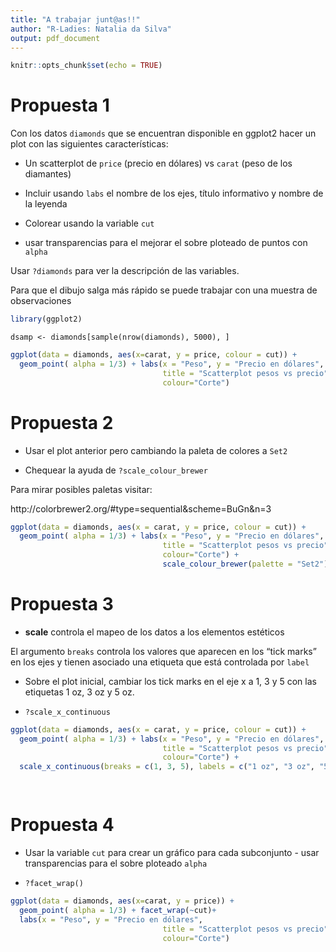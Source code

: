 ```yaml
---
title: "A trabajar junt@as!!"
author: "R-Ladies: Natalia da Silva"
output: pdf_document
---
```


```r
knitr::opts_chunk$set(echo = TRUE)
```


# Propuesta 1

Con los datos `diamonds` que se encuentran disponible en ggplot2 hacer un plot con las siguientes características:


- Un scatterplot de   `price` (precio en dólares) vs `carat` (peso de los diamantes)

- Incluir usando `labs` el nombre de los ejes, título informativo y nombre de la leyenda

- Colorear usando la variable `cut`

- usar transparencias para el mejorar el sobre ploteado de puntos con `alpha`

Usar `?diamonds` para ver la descripción de las variables.

Para que el dibujo salga más rápido se puede trabajar con una muestra de observaciones

```r
library(ggplot2)
```

`dsamp <- diamonds[sample(nrow(diamonds), 5000), ]`



```r

ggplot(data = diamonds, aes(x=carat, y = price, colour = cut)) + 
  geom_point( alpha = 1/3) + labs(x = "Peso", y = "Precio en dólares",
                                  title = "Scatterplot pesos vs precio",
                                  colour="Corte") 
```

# Propuesta 2

- Usar el plot anterior pero cambiando la paleta de colores a `Set2`

-  Chequear la ayuda de `?scale_colour_brewer`

Para mirar posibles paletas visitar:

http://colorbrewer2.org/#type=sequential&scheme=BuGn&n=3

```r
ggplot(data = diamonds, aes(x = carat, y = price, colour = cut)) + 
  geom_point( alpha = 1/3) + labs(x = "Peso", y = "Precio en dólares",
                                  title = "Scatterplot pesos vs precio",
                                  colour="Corte") +
                                  scale_colour_brewer(palette = "Set2")
```

# Propuesta 3

- **scale** controla el mapeo de los datos a los elementos estéticos

El argumento `breaks` controla los valores que aparecen en los "tick marks" en los ejes y tienen asociado una etiqueta que está controlada por `label`  

- Sobre el  plot inicial, cambiar los tick marks en el eje x a 1, 3 y 5 con las etiquetas 1 oz, 3 oz y 5 oz.

- `?scale_x_continuous`
```r

ggplot(data = diamonds, aes(x = carat, y = price, colour = cut)) + 
  geom_point( alpha = 1/3) + labs(x = "Peso", y = "Precio en dólares",
                                  title = "Scatterplot pesos vs precio",
                                  colour="Corte") +
  scale_x_continuous(breaks = c(1, 3, 5), labels = c("1 oz", "3 oz", "5 oz"))

  
```

# Propuesta 4

-  Usar la variable `cut` para crear un gráfico para cada subconjunto - usar transparencias para el sobre ploteado `alpha`

- `?facet_wrap()`

```r

ggplot(data = diamonds, aes(x=carat, y = price)) + 
  geom_point( alpha = 1/3) + facet_wrap(~cut)+
  labs(x = "Peso", y = "Precio en dólares",
                                  title = "Scatterplot pesos vs precio",
                                  colour="Corte") 
``` 